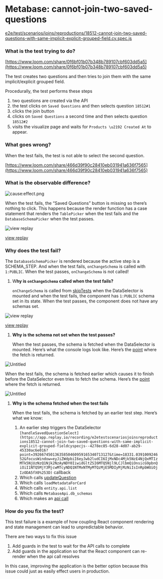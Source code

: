 # Metabase: cannot-join-two-saved-questions

[e2e/test/scenarios/joins/reproductions/18512-cannot-join-two-saved-questions-with-same-implicit-explicit-grouped-field.cy.spec.js](https://app.replay.io/recording/e2etestscenariosjoinsreproductions18512-cannot-join-two-saved-questions-with-same-implicit-explicit-grouped-fieldcyspecjs--4278ec85-6d28-4d07-ab29-45330ac6e016?point=39915782121745558809872149013078687&time=18597&focusWindow=eyJiZWdpbiI6eyJwb2ludCI6IjMxNDc4Mjk5NzE4NjQxMTIzMTk5NjUzNzQ1Njk2NzAyNDY0IiwidGltZSI6MTQ5Njl9LCJlbmQiOnsicG9pbnQiOiI1NTQ5MjY3MjcwMTcyNDQ1NTMxNTMyMTQzMjE5MDIyMjMzNiIsInRpbWUiOjIzODA5fX0%3D)

### What is the test trying to do?

[https://www.loom.com/share/0f6bf01b07b348b789107cbf603dd5a5](https://www.loom.com/share/0f6bf01b07b348b789107cbf603dd5a5)

The test creates two questions and then tries to join them with the same implicit/explicit grouped field.

Procedurally, the test performs these steps

1. two questions are created via the API
2. the test clicks on `Saved Questions` and then selects question  `18512#1`
3. clicks the join button 
4. clicks on `Saved Questions` a second time and then selects question `18512#2`
5. visits the visualize page and waits for `Products \u2192 Created At` to appear.

### What goes wrong?

When the test fails, the test is not able to select the second question.

[https://www.loom.com/share/466d39f90c28410eb031941a636f7565](https://www.loom.com/share/466d39f90c28410eb031941a636f7565)

### What is the observable difference?

![cause:effect.png](/media/learn-more/examples-of-flaky-tests/metabase-cannot-join-two-saved-questions/causeeffect.png)

When the test fails, the “Saved Questions” button is missing so there’s nothing to click. This happens because the render function has a case statement that renders the `TablePicker`  when the test fails and the `DatabaseSchemaPicker` when the test passes. 

![[view replay](https://app.replay.io/recording/e2etestscenariosjoinsreproductions18512-cannot-join-two-saved-questions-with-same-implicit-explicit-grouped-fieldcyspecjs--4278ec85-6d28-4d07-ab29-45330ac6e016?point=40240300675957395929315341418627622&time=18803.25987239179&focusWindow=eyJiZWdpbiI6eyJwb2ludCI6IjI5ODU1NzA2OTUwMDI0NDUwMjMyNjQxNjcwNDE4MDA2MDE2IiwidGltZSI6MTQ0MzV9LCJlbmQiOnsicG9pbnQiOiI1ODQxMzMzOTY4ODg4MDQ1MjQ3ODgwNjcwODA1MDcyMjgxNiIsInRpbWUiOjI0OTMzfX0%253D)](/media/learn-more/examples-of-flaky-tests/metabase-cannot-join-two-saved-questions/Screenshot_2023-07-12_at_9.35.14_AM.png)

[view replay](https://app.replay.io/recording/e2etestscenariosjoinsreproductions18512-cannot-join-two-saved-questions-with-same-implicit-explicit-grouped-fieldcyspecjs--4278ec85-6d28-4d07-ab29-45330ac6e016?point=40240300675957395929315341418627622&time=18803.25987239179&focusWindow=eyJiZWdpbiI6eyJwb2ludCI6IjI5ODU1NzA2OTUwMDI0NDUwMjMyNjQxNjcwNDE4MDA2MDE2IiwidGltZSI6MTQ0MzV9LCJlbmQiOnsicG9pbnQiOiI1ODQxMzMzOTY4ODg4MDQ1MjQ3ODgwNjcwODA1MDcyMjgxNiIsInRpbWUiOjI0OTMzfX0%253D)

### Why does the test fail?

The `DatabaseSchemaPicker` is rendered because the active step is a SCHEMA_STEP.  And when the test fails, `onChangeSchema` is called with `1:PUBLIC`. When the test passes, `onChangeSchema` is not called!

1. W**hy is `onChangeSchema` called when the test fails?** 
    
    `onChangeSchema` is called from [skipTests](https://app.replay.io/recording/e2etestscenariosjoinsreproductions18512-cannot-join-two-saved-questions-with-same-implicit-explicit-grouped-fieldcyspecjs--4278ec85-6d28-4d07-ab29-45330ac6e016?point=18822076122371152273768683870879936&time=10859.494619228097&focusWindow=eyJiZWdpbiI6eyJwb2ludCI6IjUxOTIyOTY4NjAyMDQ2MjgwNTUwMDQxODk1NDgzNDczOTIiLCJ0aW1lIjoyOTY1fSwiZW5kIjp7InBvaW50IjoiMzQzOTg5NjY3MDE3Nzg3MDM1Mzk2MzA3MjAzNjMyNjYwNDgiLCJ0aW1lIjoxNjEzMH19) when the DataSelector is mounted and when the test fails, the component has `1:PUBLIC` schema set in its state. When the test passes, the component does not have any schemas set.
    

![[view replay](https://app.replay.io/recording/e2etestscenariosjoinsreproductions18512-cannot-join-two-saved-questions-with-same-implicit-explicit-grouped-fieldcyspecjs--4278ec85-6d28-4d07-ab29-45330ac6e016?point=18822076122371152273768683870879936&time=10859.494619228097&focusWindow=eyJiZWdpbiI6eyJwb2ludCI6IjUxOTIyOTY4NjAyMDQ2MjgwNTUwMDQxODk1NDgzNDczOTIiLCJ0aW1lIjoyOTY1fSwiZW5kIjp7InBvaW50IjoiMzQzOTg5NjY3MDE3Nzg3MDM1Mzk2MzA3MjAzNjMyNjYwNDgiLCJ0aW1lIjoxNjEzMH19)](/media/learn-more/examples-of-flaky-tests/metabase-cannot-join-two-saved-questions/Untitled.png)

[view replay](https://app.replay.io/recording/e2etestscenariosjoinsreproductions18512-cannot-join-two-saved-questions-with-same-implicit-explicit-grouped-fieldcyspecjs--4278ec85-6d28-4d07-ab29-45330ac6e016?point=18822076122371152273768683870879936&time=10859.494619228097&focusWindow=eyJiZWdpbiI6eyJwb2ludCI6IjUxOTIyOTY4NjAyMDQ2MjgwNTUwMDQxODk1NDgzNDczOTIiLCJ0aW1lIjoyOTY1fSwiZW5kIjp7InBvaW50IjoiMzQzOTg5NjY3MDE3Nzg3MDM1Mzk2MzA3MjAzNjMyNjYwNDgiLCJ0aW1lIjoxNjEzMH19)

1. **Why is the schema not set when the test passes?**
    
    When the test passes, the schema is fetched when the DataSelector is mounted. Here’s what the console logs look like. Here’s the [point](https://app.replay.io/recording/e2etestscenariosjoinsreproductions18512-cannot-join-two-saved-questions-with-same-implicit-explicit-grouped-fieldcyspecjs--4278ec85-6d28-4d07-ab29-45330ac6e016?point=63281117997767009521481639631257811&time=26658.881606131647&focusWindow=eyJiZWdpbiI6eyJwb2ludCI6IjUyMjQ3NDg3MTY0ODEzMDE4OTAwNDQxNTY4NTkwNjkyMzUyIiwidGltZSI6MjI2OTF9LCJlbmQiOnsicG9pbnQiOiI3MDQyMDUyNjE4Njc2NTIzMzI0NzY0ODg4NjgxODg2NTE1MiIsInRpbWUiOjI5NzI5fX0%253D) where the fetch is returned.
    

![Untitled](/media/learn-more/examples-of-flaky-tests/metabase-cannot-join-two-saved-questions/Untitled%201.png)

When the test fails, the schema is fetched earlier which causes it to finish before the DataSelector even tries to fetch the schema. Here’s the [point](https://app.replay.io/recording/e2etestscenariosjoinsreproductions18512-cannot-join-two-saved-questions-with-same-implicit-explicit-grouped-fieldcyspecjs--4278ec85-6d28-4d07-ab29-45330ac6e016?point=39915782121880942923393415369457875&time=18653.016595980083&focusWindow=eyJiZWdpbiI6eyJwb2ludCI6IjMxNDc4Mjk5NzE4NjQxMTIzMTk5NjUzNzQ1Njk2NzAyNDY0IiwidGltZSI6MTQ5Njl9LCJlbmQiOnsicG9pbnQiOiI1NTQ5MjY3MjcwMTcyNDQ1NTMxNTMyMTQzMjE5MDIyMjMzNiIsInRpbWUiOjIzODA5fX0%253D) where the fetch is returned.

![Untitled](/media/learn-more/examples-of-flaky-tests/metabase-cannot-join-two-saved-questions/Untitled%202.png)

1. **Why is the schema fetched when the test fails**
    
    When the test fails, the schema is fetched by an earlier test step. Here’s what we know:
    
    1. An earlier step triggers the DataSelector `[handleSavedQuestionSelect](https://app.replay.io/recording/e2etestscenariosjoinsreproductions18512-cannot-join-two-saved-questions-with-same-implicit-explicit-grouped-fieldcyspecjs--4278ec85-6d28-4d07-ab29-45330ac6e016?point=39266745013635850460959165340713127&time=18331.039100924652&focusWindow=eyJiZWdpbiI6eyJwb2ludCI6IjMxNDc4Mjk5NzE4NjQxMTIzMTk5NjUzNzQ1Njk2NzAyNDY0IiwidGltZSI6MTQ5Njl9LCJlbmQiOnsicG9pbnQiOiI1NTQ5MjY3MjcwMTcyNDQ1NTMxNTMyMTQzMjE5MDIyMjMzNiIsInRpbWUiOjIzODA5fX0%253D)` callback
    2. Which calls [updateQuestion](https://app.replay.io/recording/e2etestscenariosjoinsreproductions18512-cannot-join-two-saved-questions-with-same-implicit-explicit-grouped-fieldcyspecjs--4278ec85-6d28-4d07-ab29-45330ac6e016?point=39266745013956724656592693307115035&time=18433.41339869281&focusWindow=eyJiZWdpbiI6eyJwb2ludCI6IjMxNDc4Mjk5NzE4NjQxMTIzMTk5NjUzNzQ1Njk2NzAyNDY0IiwidGltZSI6MTQ5Njl9LCJlbmQiOnsicG9pbnQiOiI1NTQ5MjY3MjcwMTcyNDQ1NTMxNTMyMTQzMjE5MDIyMjMzNiIsInRpbWUiOjIzODA5fX0%253D) 
    3. Which calls `loadMetadataForCard`
    4. Which calls `entity.api.list` 
    5. Which  calls `MetabaseApi.db_schemas` 
    6. Which makes an [api call](https://app.replay.io/recording/e2etestscenariosjoinsreproductions18512-cannot-join-two-saved-questions-with-same-implicit-explicit-grouped-fieldcyspecjs--4278ec85-6d28-4d07-ab29-45330ac6e016?point=39266745014058140243822074568638608&time=18453&focusWindow=eyJiZWdpbiI6eyJwb2ludCI6IjMxNDc4Mjk5NzE4NjQxMTIzMTk5NjUzNzQ1Njk2NzAyNDY0IiwidGltZSI6MTQ5Njl9LCJlbmQiOnsicG9pbnQiOiI1NTQ5MjY3MjcwMTcyNDQ1NTMxNTMyMTQzMjE5MDIyMjMzNiIsInRpbWUiOjIzODA5fX0%253D)
    

### How do you fix the test?

This test failure is a example of how coupling React component rendering and state management can lead to unpredictable behavior. 

There are two ways to fix this issue

1. Add guards in the test to wait for the API calls to complete
2. Add guards in the application so that the React component can re-render when the api call resolves

In this case, improving the application is the better option because this issue could just as easily effect users in production.